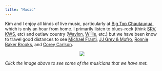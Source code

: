 ```yaml
---
title: "Music"
---
```


Kim and I enjoy all kinds of live music, particularly at [Big Top Chautauqua](https://www.bigtop.org/), which is only an hour from home. I primarily listen to blues-rock (think [SRV](https://www.srvofficial.com/), [KWS](https://kennywayneshepherd.net/), etc) and outlaw country ([Waylon](https://en.wikipedia.org/wiki/Waylon_Jennings), [Willie](https://willienelson.com/), etc.) but we have been know to travel good distances to see [Michael Franti](https://michaelfranti.com/), [JJ Grey & Mofro](https://www.jjgrey.com/), [Ronnie Baker Brooks](https://ronniebakerbrooks.com/), and [Corey Carlson](https://www.facebook.com/people/Corey-Carlson/100063657092922/).

<center>
<a href='https://photos.app.goo.gl/CtBjcauPoZYs2WRw7'><img src='../zresources/img/RBBWBB_Legends_11Jan04_0.jpg'/></a>
</center>

*Click the image above to see some of the musicians that we have met.*
